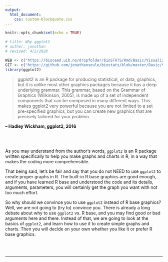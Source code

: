 ```yaml
---
output:
  html_document:
    css: custom-blockquote.css
--- 
```


```r
knitr::opts_chunk$set(echo = TRUE)

# title: Why ggplot2
# author: jonathan
# revised: 4/2/2020 

WEB <- c("https://bioceed.uib.no/dropfolder/bioSTATS/Rmd/Basic/Visualizing/Starting/why-ggplot2.html")
GIT <- c("https://github.com/jonathansoule/biostats/blob/master/Basic/Visualizing/Starting/why-ggplot2.Rmd")
library(ggplot2)
```

>ggplot2 is an R package for producing statistical, or data, graphics, but it is unlike most other graphics packages because it has a deep underlying grammar. This grammar, based on the Grammar of Graphics (Wilkinson, 2005), is made up of a set of independent components that can be composed in many different ways. This makes ggplot2 very powerful because you are not limited to a set pre-specified graphics, but you can create new graphics that are precisely tailored for your problem.

**– Hadley Wickham, ggplot2, 2016**

<br/><br/>

As you may understand from the author’s words, `ggplot2` is an R package written specifically to help you make graphs and charts in R, in a way that makes the coding more comprehensible. 

That being said, let’s be fair and say that you do not NEED to use `ggplot2` to create proper graphs in R. The built-in R base graphics are good enough, and if you have learned R base and understood the code and its details, arguments, parameters, you will certainly get the graph you want with not too much effort.

So why should we convince you to use `ggplot2` instead of R base graphics? Well, we are not going to (try to) convince you. There is already a long debate about why to use `ggplot2` vs. R base, and you may find good or bad arguments here and there. Instead of that, we are going to look at the basics of `ggplot2`, and learn how to use it to create simple graphs and charts. Then you will decide on your own whether you like it or prefer R base graphics.


<br/><br/>

***
<!-- UNCOMMENT TO ACTIVATE
Get the Rmarkdown file corresponding to this page on [GitHub](`r GIT`){target="_blank"}.
-->
